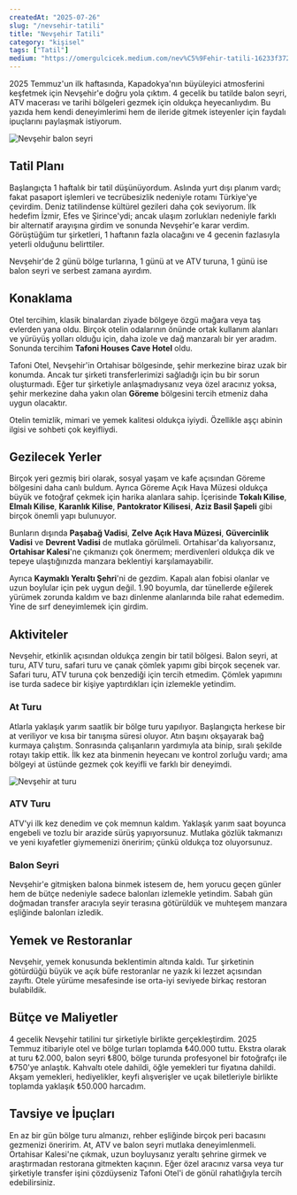 ```yaml
---
createdAt: "2025-07-26"
slug: "/nevsehir-tatili"
title: "Nevşehir Tatili"
category: "kişisel"
tags: ["Tatil"]
medium: "https://omergulcicek.medium.com/nev%C5%9Fehir-tatili-16233f3723be"
---
```


2025 Temmuz'un ilk haftasında, Kapadokya'nın büyüleyici atmosferini keşfetmek için Nevşehir'e doğru yola çıktım. 4 gecelik bu tatilde balon seyri, ATV macerası ve tarihi bölgeleri gezmek için oldukça heyecanlıydım. Bu yazıda hem kendi deneyimlerimi hem de ileride gitmek isteyenler için faydalı ipuçlarını paylaşmak istiyorum.

![Nevşehir balon seyri](/blog/2025-07-26/balon.JPG)

## Tatil Planı

Başlangıçta 1 haftalık bir tatil düşünüyordum. Aslında yurt dışı planım vardı; fakat pasaport işlemleri ve tecrübesizlik nedeniyle rotamı Türkiye'ye çevirdim. Deniz tatilindense kültürel gezileri daha çok seviyorum. İlk hedefim İzmir, Efes ve Şirince'ydi; ancak ulaşım zorlukları nedeniyle farklı bir alternatif arayışına girdim ve sonunda Nevşehir'e karar verdim. Görüştüğüm tur şirketleri, 1 haftanın fazla olacağını ve 4 gecenin fazlasıyla yeterli olduğunu belirttiler.

Nevşehir'de 2 günü bölge turlarına, 1 günü at ve ATV turuna, 1 günü ise balon seyri ve serbest zamana ayırdım.

## Konaklama

Otel tercihim, klasik binalardan ziyade bölgeye özgü mağara veya taş evlerden yana oldu. Birçok otelin odalarının önünde ortak kullanım alanları ve yürüyüş yolları olduğu için, daha izole ve dağ manzaralı bir yer aradım. Sonunda tercihim **Tafoni Houses Cave Hotel** oldu.

Tafoni Otel, Nevşehir'in Ortahisar bölgesinde, şehir merkezine biraz uzak bir konumda. Ancak tur şirketi transferlerimizi sağladığı için bu bir sorun oluşturmadı. Eğer tur şirketiyle anlaşmadıysanız veya özel aracınız yoksa, şehir merkezine daha yakın olan **Göreme** bölgesini tercih etmeniz daha uygun olacaktır.

Otelin temizlik, mimari ve yemek kalitesi oldukça iyiydi. Özellikle aşçı abinin ilgisi ve sohbeti çok keyifliydi.

## Gezilecek Yerler

Birçok yeri gezmiş biri olarak, sosyal yaşam ve kafe açısından Göreme bölgesini daha canlı buldum. Ayrıca Göreme Açık Hava Müzesi oldukça büyük ve fotoğraf çekmek için harika alanlara sahip. İçerisinde **Tokalı Kilise**, **Elmalı Kilise**, **Karanlık Kilise**, **Pantokrator Kilisesi**, **Aziz Basil Şapeli** gibi birçok önemli yapı bulunuyor.

Bunların dışında **Paşabağ Vadisi**, **Zelve Açık Hava Müzesi**, **Güvercinlik Vadisi** ve **Devrent Vadisi** de mutlaka görülmeli. Ortahisar'da kalıyorsanız, **Ortahisar Kalesi**'ne çıkmanızı çok önermem; merdivenleri oldukça dik ve tepeye ulaştığınızda manzara beklentiyi karşılamayabilir.

Ayrıca **Kaymaklı Yeraltı Şehri**'ni de gezdim. Kapalı alan fobisi olanlar ve uzun boylular için pek uygun değil. 1.90 boyumla, dar tünellerde eğilerek yürümek zorunda kaldım ve bazı dinlenme alanlarında bile rahat edemedim. Yine de sırf deneyimlemek için girdim.

## Aktiviteler

Nevşehir, etkinlik açısından oldukça zengin bir tatil bölgesi. Balon seyri, at turu, ATV turu, safari turu ve çanak çömlek yapımı gibi birçok seçenek var. Safari turu, ATV turuna çok benzediği için tercih etmedim. Çömlek yapımını ise turda sadece bir kişiye yaptırdıkları için izlemekle yetindim.

### At Turu

Atlarla yaklaşık yarım saatlik bir bölge turu yapılıyor. Başlangıçta herkese bir at veriliyor ve kısa bir tanışma süresi oluyor. Atın başını okşayarak bağ kurmaya çalıştım. Sonrasında çalışanların yardımıyla ata binip, sıralı şekilde rotayı takip ettik. İlk kez ata binmenin heyecanı ve kontrol zorluğu vardı; ama bölgeyi at üstünde gezmek çok keyifli ve farklı bir deneyimdi.

![Nevşehir at turu](/blog/2025-07-26/at.jpg)

### ATV Turu

ATV'yi ilk kez denedim ve çok memnun kaldım. Yaklaşık yarım saat boyunca engebeli ve tozlu bir arazide sürüş yapıyorsunuz. Mutlaka gözlük takmanızı ve yeni kıyafetler giymemenizi öneririm; çünkü oldukça toz oluyorsunuz.

### Balon Seyri

Nevşehir'e gitmişken balona binmek istesem de, hem yorucu geçen günler hem de bütçe nedeniyle sadece balonları izlemekle yetindim. Sabah gün doğmadan transfer aracıyla seyir terasına götürüldük ve muhteşem manzara eşliğinde balonları izledik.

## Yemek ve Restoranlar

Nevşehir, yemek konusunda beklentimin altında kaldı. Tur şirketinin götürdüğü büyük ve açık büfe restoranlar ne yazık ki lezzet açısından zayıftı. Otele yürüme mesafesinde ise orta-iyi seviyede birkaç restoran bulabildik.

## Bütçe ve Maliyetler

4 gecelik Nevşehir tatilini tur şirketiyle birlikte gerçekleştirdim. 2025 Temmuz itibariyle otel ve bölge turları toplamda ₺40.000 tuttu. Ekstra olarak at turu ₺2.000, balon seyri ₺800, bölge turunda profesyonel bir fotoğrafçı ile ₺750'ye anlaştık. Kahvaltı otele dahildi, öğle yemekleri tur fiyatına dahildi. Akşam yemekleri, hediyelikler, keyfi alışverişler ve uçak biletleriyle birlikte toplamda yaklaşık ₺50.000 harcadım.

## Tavsiye ve İpuçları

En az bir gün bölge turu almanızı, rehber eşliğinde birçok peri bacasını gezmenizi öneririm. At, ATV ve balon seyri mutlaka deneyimlenmeli. Ortahisar Kalesi'ne çıkmak, uzun boyluysanız yeraltı şehrine girmek ve araştırmadan restorana gitmekten kaçının. Eğer özel aracınız varsa veya tur şirketiyle transfer işini çözdüyseniz Tafoni Otel'i de gönül rahatlığıyla tercih edebilirsiniz.